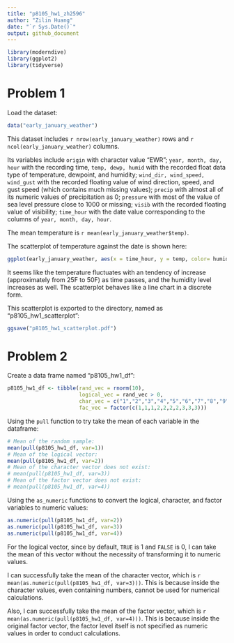 ```yaml
---
title: "p8105_hw1_zh2596"
author: "Zilin Huang"
date: "`r Sys.Date()`"
output: github_document
---
```


```r
library(moderndive)
library(ggplot2)
library(tidyverse)
```

# Problem 1

Load the dataset:

```r
data("early_january_weather")
```

This dataset includes `r nrow(early_january_weather)` rows and `r ncol(early_january_weather)` columns. 

Its variables include `origin` with character value "EWR"; `year, month, day, hour` with the recording time, `temp, dewp, humid` with the recorded float data type of temperature, dewpoint, and humidity; `wind_dir, wind_speed, wind_gust` with the recorded floating value of wind direction, speed, and gust speed (which contains much missing values); `precip` with almost all of its numeric values of precipitation as 0; `pressure` with most of the value of sea level pressure close to 1000 or missing; `visib` with the recorded floating value of visibility; `time_hour` with the date value corresponding to the columns of `year, month, day, hour`.

The mean temperature is `r mean(early_january_weather$temp)`.

The scatterplot of temperature against the date is shown here:

```r
ggplot(early_january_weather, aes(x = time_hour, y = temp, color= humid)) + geom_point()
```

It seems like the temperature fluctuates with an tendency of increase (approximately from 25F to 50F) as time passes, and the humidity level increases as well. The scatterplot behaves like a line chart in a discrete form.

This scatterplot is exported to the directory, named as "p8105_hw1_scatterplot":

```r
ggsave("p8105_hw1_scatterplot.pdf")
```

# Problem 2

Create a data frame named "p8105_hw1_df":

```r
p8105_hw1_df <- tibble(rand_vec = rnorm(10),
                       logical_vec = rand_vec > 0,
                       char_vec = c("1","2","3","4","5","6","7","8","9","10"),
                       fac_vec = factor(c(1,1,1,2,2,2,2,3,3,3)))
```

Using the `pull` function to try take the mean of each variable in the dataframe:

```r
# Mean of the random sample:
mean(pull(p8105_hw1_df, var=1))
# Mean of the logical vector:
mean(pull(p8105_hw1_df, var=2))
# Mean of the character vector does not exist:
# mean(pull(p8105_hw1_df, var=3))
# Mean of the factor vector does not exist:
# mean(pull(p8105_hw1_df, var=4))
```

Using the `as_numeric` functions to convert the logical, character, and factor variables to numeric values:

```r
as.numeric(pull(p8105_hw1_df, var=2))
as.numeric(pull(p8105_hw1_df, var=3))
as.numeric(pull(p8105_hw1_df, var=4))
```

For the logical vector, since by default, `TRUE` is 1 and `FALSE` is 0, I can take the mean of this vector without the necessity of transforming it to numeric values. 

I can successfully take the mean of the character vector, which is `r mean(as.numeric(pull(p8105_hw1_df, var=3)))`. This is because inside the character values, even containing numbers, cannot be used for numerical calculations. 

Also, I can successfully take the mean of the factor vector, which is `r mean(as.numeric(pull(p8105_hw1_df, var=4)))`. This is because inside the original factor vector, the factor level itself is not specified as numeric values in order to conduct calculations.  